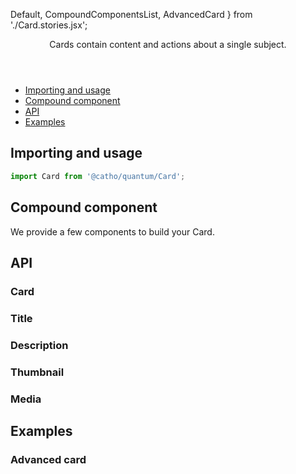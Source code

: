   Default,
  CompoundComponentsList,
  AdvancedCard
} from './Card.stories.jsx';

<Meta title="Card" component={Card}  />

<Header title="Card">
    Cards contain content and actions about a single subject.
</Header>

- [Importing and usage](#importing)
- [Compound component](#compoundComponent)
- [API](#api)
- [Examples](#examples)

## <a id="importing"></a>Importing and usage

```js
import Card from '@catho/quantum/Card';
```

<Canvas>
  <Story story={Default}/>
</Canvas>

## <a id="compoundComponent"></a> Compound component

We provide a few components to build your Card.

<CompoundComponentsList />

## <a id="api"></a>API

### Card

<ArgsTable of={Card} />

### Title

<ArgsTable of={Card.Title} />

### Description

<ArgsTable of={Card.Description} />

### Thumbnail

<ArgsTable of={Card.Thumbnail} />

### Media

<ArgsTable of={Card.Media} />

## <a id="examples"></a>Examples

### Advanced card

<Canvas>
  <Story story={AdvancedCard}/>
</Canvas>
